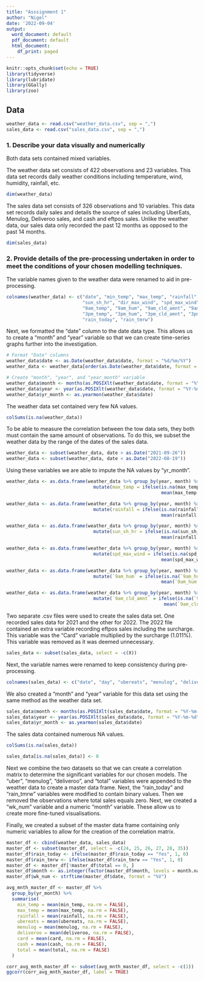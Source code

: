---
title: "Asssignment 1"
author: "Nigel"
date: '2022-09-04'
output:
  word_document: default
  pdf_document: default
  html_document:
    df_print: paged
---

```{r setup, include=FALSE}
knitr::opts_chunk$set(echo = TRUE)
library(tidyverse)
library(lubridate)
library(GGally)
library(zoo)
```

## Data

```{r import data, include=FALSE}
weather_data <- read.csv("weather_data.csv", sep = ",")
sales_data <- read.csv("sales_data.csv", sep = ",")
```

### 1. Describe your data visually and numerically
Both data sets contained mixed variables.

The weather data set consists of 422 observations and 23 variables. This data set records daily weather conditions including temperature, wind, humidity, rainfall, etc.

```{r dimensions_weather, echo=TRUE}
dim(weather_data)
```

The sales data set consists of 326 observations and 10 variables. This data set records daily sales and details the source of sales including UberEats, Menulog, Deliveroo sales, and cash and eftpos sales. Unlike the weather data, our sales data only recorded the past 12 months as opposed to the past 14 months.

```{r dimensions_sales, echo=TRUE}
dim(sales_data)
```

### 2. Provide details of the pre-processing undertaken in order to meet the conditions of your chosen modelling techniques.
The variable names given to the weather data were renamed to aid in pre-processing. 

```{r rename_weather, echo=FALSE}
colnames(weather_data) <- c("date", "min_temp", "max_temp", "rainfall", "evap", 
                            "sun_sh_hr", "dir_max_wind", "spd_max_wind", "tm_max_wind", 
                            "9am_temp", "9am_hum", "9am_cld_amnt", "9am_wind_dir", "9am_wind_spd", "9am_pres",
                            "3pm_temp", "3pm_hum", "3pm_cld_amnt", "3pm_wind_dir", "3pm_wind_spd", "3pm_pres",
                            "rain_today", "rain_tmrw")
```

Next, we formatted the "date" column to the date data type. This allows us to create a "month" and "year" variable so that we can create time-series graphs further into the investigation.

```{r feature_creation_date_weather, echo=FALSE}
# Format "Date" columns
weather_data$date <- as.Date(weather_data$date, format = "%d/%m/%Y")
weather_data <- weather_data[order(as.Date(weather_data$date, format = "%d/%m/%Y")), ]

# Create "month", "year", and "year_month" variable
weather_data$month <- months(as.POSIXlt(weather_data$date, format = "%Y-%m-%d"))
weather_data$year <- year(as.POSIXlt(weather_data$date, format = "%Y-%m-%d"))
weather_data$yr_month <- as.yearmon(weather_data$date)
```

The weather data set contained very few NA values. 

```{r NAs_weather, echo=FALSE}
colSums(is.na(weather_data))
```

To be able to measure the correlation between the tow data sets, they both must contain the same amount of observations. To do this, we subset the weather data by the range of the dates of the sales data. 

```{r remove_rows, echo=FALSE}
weather_data <- subset(weather_data, date > as.Date("2021-09-26"))
weather_data <- subset(weather_data, date < as.Date("2022-08-19"))
```

Using these variables we are able to impute the NA values by "yr_month".

```{r impute_weather, echo=FALSE}
weather_data <- as.data.frame(weather_data %>% group_by(year, month) %>%
                                mutate(max_temp = ifelse(is.na(max_temp),
                                                         mean(max_temp, na.rm = TRUE), max_temp)))

weather_data <- as.data.frame(weather_data %>% group_by(year, month) %>%
                                mutate(rainfall = ifelse(is.na(rainfall),
                                                         mean(rainfall, na.rm = TRUE), rainfall)))

weather_data <- as.data.frame(weather_data %>% group_by(year, month) %>%
                                mutate(sun_sh_hr = ifelse(is.na(sun_sh_hr),
                                                         mean(rainfall, na.rm = TRUE), sun_sh_hr)))

weather_data <- as.data.frame(weather_data %>% group_by(year, month) %>%
                                mutate(spd_max_wind = ifelse(is.na(spd_max_wind),
                                                         mean(spd_max_wind, na.rm = TRUE), spd_max_wind)))

weather_data <- as.data.frame(weather_data %>% group_by(year, month) %>%
                                mutate(`9am_hum` = ifelse(is.na(`9am_hum`),
                                                         mean(`9am_hum`, na.rm = TRUE), `9am_hum`)))

weather_data <- as.data.frame(weather_data %>% group_by(year, month) %>%
                                mutate(`9am_cld_amnt` = ifelse(is.na(`9am_cld_amnt`),
                                                          mean(`9am_cld_amnt`, na.rm = TRUE), `9am_cld_amnt`)))
```

Two separate .csv files were used to create the sales data set. One recorded sales data for 2021 and the other for 2022. The 2022 file contained an extra variable recording eftpos sales including the surcharge. This variable was the “Card” variable multiplied by the surcharge (1.011%). This variable was removed as it was deemed unnecessary. 

```{r removed_column, echo=FALSE}
sales_data <- subset(sales_data, select = -c(X))
```

Next, the variable names were renamed to keep consistency during pre-processing.

```{r rename_sales, echo=FALSE}
colnames(sales_data) <- c("date", "day", "ubereats", "menulog", "deliveroo", "card", "cash", "total", "petty_cash")
```

We also created a “month” and “year” variable for this data set using the same method as the weather data set.

```{r feature_creation, echo=FALSE}
sales_data$month <- months(as.POSIXlt(sales_data$date, format = "%Y-%m-%d"))
sales_data$year <- year(as.POSIXlt(sales_data$date, format = "%Y-%m-%d"))
sales_data$yr_month <- as.yearmon(sales_data$date)
```

The sales data contained numerous NA values. 

```{r NAs_sales, echo=FALSE}
colSums(is.na(sales_data))
```

```{r replace_NA, echo=FALSE}
sales_data[is.na(sales_data)] <- 0
```

Next we combine the two datasets so that we can create a correlation matrix to determine the significant variables for our chosen models. The “uber”, “menulog”, “deliveroo”, and “total” variables were appended to the weather data to create a master data frame. Next, the “rain_today” and “rain_tmrw” variables were modified to contain binary values. Then we removed the observations where total sales equals zero. Next, we created a "wk_num" variable and a numeric "month" variable. These allow us to create more fine-tuned visualisations.

Finally, we created a subset of the master data frame containing only numeric variables to allow for the creation of the correlation matrix.

```{r master_df, echo=FALSE}
master_df <- cbind(weather_data, sales_data)
master_df <- subset(master_df, select = -c(24, 25, 26, 27, 28, 35))
master_df$rain_today <- ifelse(master_df$rain_today == "Yes", 1, 0)
master_df$rain_tmrw <- ifelse(master_df$rain_tmrw == "Yes", 1, 0)
master_df <- master_df[!master_df$total == 0, ]
master_df$month <- as.integer(factor(master_df$month, levels = month.name))
master_df$wk_num <- strftime(master_df$date, format = "%V")
```

```{r average_monthly, echo=FALSE}
avg_mnth_master_df <- master_df %>%
  group_by(yr_month) %>%
  summarise(
    min_temp = mean(min_temp, na.rm = FALSE),
    max_temp = mean(max_temp, na.rm = FALSE),
    rainfall = mean(rainfall, na.rm = FALSE),
    ubereats = mean(ubereats, na.rm = FALSE),
    menulog = mean(menulog, na.rm = FALSE),
    deliveroo = mean(deliveroo, na.rm = FALSE),
    card = mean(card, na.rm = FALSE),
    cash = mean(cash, na.rm = FALSE),
    total = mean(total, na.rm = FALSE)
  )
```

```{r correlation_matrix, echo=FALSE}
corr_avg_mnth_master_df <- subset(avg_mnth_master_df, select = -c(1))
ggcorr(corr_avg_mnth_master_df, label = TRUE)
```
